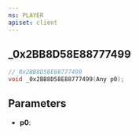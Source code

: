 ```yaml
---
ns: PLAYER
apiset: client
---
```

## _0x2BB8D58E88777499

```c
// 0x2BB8D58E88777499
void _0x2BB8D58E88777499(Any p0);
```


## Parameters
* **p0**: